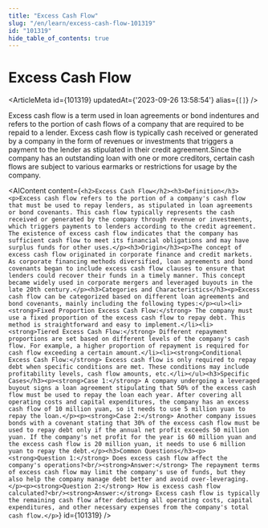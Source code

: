 ```yaml
---
title: "Excess Cash Flow"
slug: "/en/learn/excess-cash-flow-101319"
id: "101319"
hide_table_of_contents: true
---
```



# Excess Cash Flow

<ArticleMeta id={101319} updatedAt={'2023-09-26 13:58:54'} alias={`[]`} />
<div className='border-solid border-b border-t-0 my-4 border-[var(--ifm-color-gray-300)]' />

Excess cash flow is a term used in loan agreements or bond indentures and refers to the portion of cash flows of a company that are required to be repaid to a lender. Excess cash flow is typically cash received or generated by a company in the form of revenues or investments that triggers a payment to the lender as stipulated in their credit agreement.Since the company has an outstanding loan with one or more creditors, certain cash flows are subject to various earmarks or restrictions for usage by the company.

<AIContent content={`<h2>Excess Cash Flow</h2><h3>Definition</h3><p>Excess cash flow refers to the portion of a company's cash flow that must be used to repay lenders, as stipulated in loan agreements or bond covenants. This cash flow typically represents the cash received or generated by the company through revenue or investments, which triggers payments to lenders according to the credit agreement. The existence of excess cash flow indicates that the company has sufficient cash flow to meet its financial obligations and may have surplus funds for other uses.</p><h3>Origin</h3><p>The concept of excess cash flow originated in corporate finance and credit markets. As corporate financing methods diversified, loan agreements and bond covenants began to include excess cash flow clauses to ensure that lenders could recover their funds in a timely manner. This concept became widely used in corporate mergers and leveraged buyouts in the late 20th century.</p><h3>Categories and Characteristics</h3><p>Excess cash flow can be categorized based on different loan agreements and bond covenants, mainly including the following types:</p><ul><li><strong>Fixed Proportion Excess Cash Flow:</strong> The company must use a fixed proportion of the excess cash flow to repay debt. This method is straightforward and easy to implement.</li><li><strong>Tiered Excess Cash Flow:</strong> Different repayment proportions are set based on different levels of the company's cash flow. For example, a higher proportion of repayment is required for cash flow exceeding a certain amount.</li><li><strong>Conditional Excess Cash Flow:</strong> Excess cash flow is only required to repay debt when specific conditions are met. These conditions may include profitability levels, cash flow amounts, etc.</li></ul><h3>Specific Cases</h3><p><strong>Case 1:</strong> A company undergoing a leveraged buyout signs a loan agreement stipulating that 50% of the excess cash flow must be used to repay the loan each year. After covering all operating costs and capital expenditures, the company has an excess cash flow of 10 million yuan, so it needs to use 5 million yuan to repay the loan.</p><p><strong>Case 2:</strong> Another company issues bonds with a covenant stating that 30% of the excess cash flow must be used to repay debt only if the annual net profit exceeds 50 million yuan. If the company's net profit for the year is 60 million yuan and the excess cash flow is 20 million yuan, it needs to use 6 million yuan to repay the debt.</p><h3>Common Questions</h3><p><strong>Question 1:</strong> Does excess cash flow affect the company's operations?<br/><strong>Answer:</strong> The repayment terms of excess cash flow may limit the company's use of funds, but they also help the company manage debt better and avoid over-leveraging.</p><p><strong>Question 2:</strong> How is excess cash flow calculated?<br/><strong>Answer:</strong> Excess cash flow is typically the remaining cash flow after deducting all operating costs, capital expenditures, and other necessary expenses from the company's total cash flow.</p>`} id={101319} />
